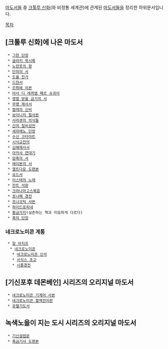 [[마도서]]들 중 [[크툴루 신화]](와 비정통 세계관)에 관계된 [[마도서]]들을 정리한 하위문서입니다.

[[목차]]

== [크툴루 신화]에 나온 마도서 ==
  * [[그한 단장]]
  * [[글라키 묵시록]]
  * [[노란옷의 왕]]
  * [[단죄의 서]]
  * [[도올 찬가]]
  * [[드쟌서]]
  * [[르뤼에 이본]]
  * [[마사 디 레퀴엠 페르 슈과이]]
  * [[영벌 받을 금기의 서]]
  * [[무명 제사서]]
  * [[벌레의 신비]]
  * [[보이니치 필사본]]
  * [[사라센의 의식들]]
  * [[산의 칠비성전]]
  * [[세라에노 단장]]
  * [[수신 크타아트]]
  * [[시식교전의]]
  * [[심해제사서]]
  * [[아카샤 연대기]]
  * [[암흑의 서]]
  * [[에이본의 서]]
  * [[엘트다운 도편본]]
  * [[요드서]]
  * [[이스테의 노래]]
  * [[잔트 석판]]
  * [[크라나마고스복음]]
  * [[포나페 경전]]
  * [[프나코틱 사본]]
  * [[하이드로피네]]
  * [[황금가지]](실존하는 책과 미묘하게 다르다)
  * [[흑의 단장]]

=== 네크로노미콘 계통 ===
  * [[알 아지프]]
   * [[네크로노미콘]]
    * [[네크로노미콘 신석]]
    * [[서식스 초고]]
    * [[시룡경전]]

== [기신포후 데몬베인] 시리즈의 오리지널 마도서 ==
  * [[네크로노미콘 기계어 사본]]
  * [[네크로노미콘 혈액언어판]]
  * [[유혈기도서]]

== 녹색노을이 지는 도시 시리즈의 오리지널 마도서 ==
  * [[기신설법문]]
  * [[흑금기사 도편본]]
